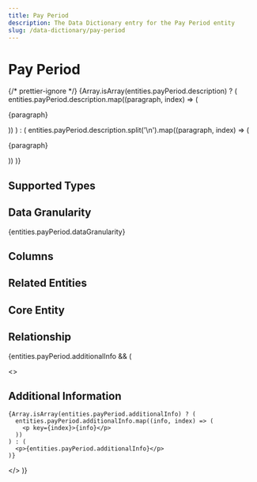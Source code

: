 ```yaml
---
title: Pay Period
description: The Data Dictionary entry for the Pay Period entity
slug: /data-dictionary/pay-period
---
```



# Pay Period

{/* prettier-ignore */}
{Array.isArray(entities.payPeriod.description) ? (
  entities.payPeriod.description.map((paragraph, index) => (
    <p key={index}>{paragraph}</p>
))
) : (
entities.payPeriod.description.split('\n').map((paragraph, index) => (

<p key={index}>{paragraph}</p>
)) )}

## Supported Types

<SupportedTypesTable supportedTypes={entities.payPeriod.supportedTypes} />

## Data Granularity

{entities.payPeriod.dataGranularity}

## Columns

<ColumnsTable columns={entities.payPeriod.columns} />

## Related Entities

<RelatedEntitiesList relatedEntities={entities.payPeriod.relatedEntities} />

## Core Entity

<CoreEntityTable coreEntities={entities.payPeriod.coreEntity} />

## Relationship

<RelationshipTable
  relationship={entities.payPeriod.relationship}
  simple={true}
/>

{entities.payPeriod.additionalInfo && (

  <>
    <h2>Additional Information</h2>

    {Array.isArray(entities.payPeriod.additionalInfo) ? (
      entities.payPeriod.additionalInfo.map((info, index) => (
        <p key={index}>{info}</p>
      ))
    ) : (
      <p>{entities.payPeriod.additionalInfo}</p>
    )}

  </>
)}

